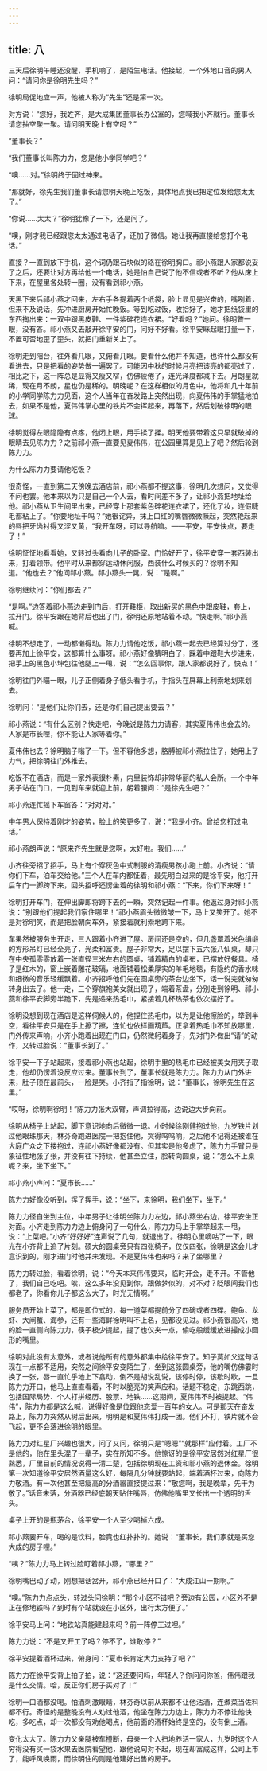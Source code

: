 ```yaml
---
---
---
```

title: 八
---



三天后徐明午睡还没醒，手机响了，是陌生电话。他接起，一个外地口音的男人问：“请问你是徐明先生吗？”

徐明局促地应一声，他被人称为“先生”还是第一次。

对方说：“您好，我姓齐，是大成集团董事长办公室的，您喊我小齐就行。董事长请您抽空聚一聚。请问明天晚上有空吗？”

“董事长？”

“我们董事长叫陈力力，您是他小学同学吧？”

“噢……对。”徐明终于回过神来。

“那就好，徐先生我们董事长请您明天晚上吃饭，具体地点我已把定位发给您太太了。”

“你说……太太？”徐明犹豫了一下，还是问了。

“噢，刚才我已经跟您太太通过电话了，还加了微信。她让我再直接给您打个电话。”

直接？一直到放下手机，这个词仍跟石块似的硌在徐明胸口。祁小燕跟人家都说妥了之后，还要让对方再给他一个电话，她是怕自己说了他不信或者不听？他从床上下来，在屋里各处转一圈，没有看到祁小燕。

天黑下来后祁小燕才回来，左右手各提着两个纸袋，脸上显见是兴奋的，嘴咧着，但来不及说话，先冲进厨房开始忙晚饭。等到吃过饭，收拾好了，她才把纸袋里的东西掏出来：一双中跟黑皮鞋、一件紫碎花连衣裙。“好看吗？”她问。徐明瞥一眼，没有答。祁小燕又去敲开徐平安的门，问好不好看。徐平安眯起眼打量一下，不置可否地歪了歪头，就把门重新关上了。

徐明走到阳台，往外看几眼，又俯看几眼。要看什么他并不知道，也许什么都没有看进去，只是把看的姿势做一遍罢了。可能因中秋的时候月亮把该亮的都亮过了，相比之下，这一阵总是显得又瘦又窄，仿佛疲倦了，连光泽度都减下去。月朗星就稀，现在月不朗，星也仍是稀的。明晚呢？在这样相似的月色中，他将和几十年前的小学同学陈力力见面，这个人当年在奋发路上突然出现，向夏伟伟的手掌猛地拍去，如果不是他，夏伟伟掌心里的铁片不会挥起来，再落下，然后划破徐明的眼球。

徐明觉得左眼隐隐有点疼，他闭上眼，用手揉了揉。明天他要带着这只早就破掉的眼睛去见陈力力？之前祁小燕一直要见夏伟伟，在公园里算是见上了吧？然后轮到陈力力。

为什么陈力力要请他吃饭？

很奇怪，一直到第二天傍晚去酒店前，祁小燕都不提这事，徐明几次想问，又觉得不问也罢。他本来以为只是自己一个人去，看时间差不多了，让祁小燕把地址给他。祁小燕从卫生间里出来，已经穿上那套紫色碎花连衣裙了，还化了妆，连假睫毛都粘上了。“你要地址干吗？”她很诧异，抹上口红的嘴唇微微噘起，突然艳起来的唇把牙齿衬得又涩又黄，“我开车呀，可以导航嘛。——平安，平安快点，要走了！”

徐明怔怔地看看她，又转过头看向儿子的卧室。门恰好开了，徐平安穿一套西装出来，打着领带。他平时从来都穿运动休闲服，西装什么时候买的？徐明不知道。“他也去？”他问祁小燕。祁小燕头一晃，说：“是啊。”

徐明继续问：“你们都去？”

“是啊。”边答着祁小燕边走到门后，打开鞋柜，取出新买的黑色中跟皮鞋，套上，拉开门。徐平安跟在她背后也出了门，徐明还原地站着不动。“快走啊。”祁小燕喊。

徐明不想走了，一动都懒得动。陈力力请他吃饭，祁小燕一起去已经算过分了，还要再加上徐平安，这都算什么事呀。祁小燕好像猜明白了，踩着中跟鞋大步进来，把手上的黑色小坤包往他腿上一甩，说：“怎么回事你，跟人家都说好了，快点！”

徐明往门外瞄一眼，儿子正侧着身子低头看手机，手指头在屏幕上利索地划来划去。

徐明问：“是他们让你们去，还是你们自己提出要去？”

祁小燕说：“有什么区别？快走吧，今晚说是陈力力请客，其实夏伟伟也会去的。人家是市长哩，你不能让人家等着你。”

夏伟伟也去？徐明脑子嗡了一下。但不容他多想，胳膊被祁小燕拉住了，她用上了力气，把徐明往门外推去。

吃饭不在酒店，而是一家外表很朴素，内里装饰却非常华丽的私人会所。一个中年男子站在门口，一见到车来就迎上前，躬着腰问：“是徐先生吧？”

祁小燕连忙摇下车窗答：“对对对。”

中年男人保持着刚才的姿势，脸上的笑更多了，说：“我是小齐。曾给您打过电话。”

祁小燕朗声说：“原来齐先生就是您啊，太好啦。我们……”

小齐往旁招了招手，马上有个穿灰色中式制服的清瘦男孩小跑上前。小齐说：“请你们下车，泊车交给他。”三个人在车内都怔着，最先明白过来的是徐平安，他打开后车门一脚跨下来，回头招呼还愣坐着的徐明和祁小燕：“下来，你们下来呀！”

徐明打开车门，在伸出脚即将跨下去的一瞬，突然记起一件事。他返过身对祁小燕说：“别跟他们提起我们家住哪里！”祁小燕眉头微微皱一下，马上又笑开了。她不是对徐明笑，而是把脸朝向车外，紧接着就利索地跨下来。

车果然被服务生开走，三人跟着小齐进了屋。房间还是空的，但几盏罩着米色绢缎的方形吊灯已经全亮了，光柔和富贵。屋子非常大，足以摆下五六张八仙桌，却只在中央孤零零放着一张直径三米左右的圆桌，铺着精白的桌布，已摆放好餐具。椅子是红木的，窗上嵌着雕花玻璃，地面铺着松柔厚实的羊毛地毯，有隐约的香水味和细微的音乐轻缓飘着。小齐招呼他们先在圆桌旁的茶台边坐下，话一说完就匆匆转身出去了。他一走，三个穿旗袍美女就出现了，端着茶盘，分别走到徐明、祁小燕和徐平安脚旁半跪下，先是递来热毛巾，紧接着几杯热茶也依次摆好了。

徐明没想到现在酒店是这样伺候人的，他捏住热毛巾，以为是让他擦脸的，举到半空，看徐平安只是在手上擦了擦，连忙也依样画葫芦。正拿着热毛巾不知放哪里，门外传来声响，小齐小跑着出现在门口，仍然微躬着身子，先对门外做出“请”的动作，又转过脸说：“董事长到了。”

徐平安一下子站起来，接着祁小燕也站起，徐明手里的热毛巾已经被美女用夹子取走，他却仍愣着没反应过来。董事长到了，董事长就是陈力力。陈力力从门外进来，肚子顶在最前头，一脸是笑。小齐指了指徐明，说：“董事长，徐明先生在这里。”

“哎呀，徐明啊徐明！”陈力力张大双臂，声调拉得高，边说边大步向前。

徐明从椅子上站起，脚下意识地向后微微一退。小时候徐刚健抱过他，九岁铁片划过他眼珠那天，林芬奇跑进医院一把抱住他，哭得呜呜响，之后他不记得还被谁在大庭广众之下搂抱过，连祁小燕好像都没有。但其实是他多虑了，陈力力手臂只是象征性地张了张，并没有往下持续，他甚至立住，脸转向圆桌，说：“怎么不上桌呢？来，坐下坐下。”

祁小燕小声问：“夏市长……”

陈力力好像没听到，挥了挥手，说：“坐下，来徐明，我们坐下，坐下。”

陈力力径自坐到主位，中年男子让徐明坐陈力力左边，祁小燕坐右边，徐平安坐正对面。小齐走到陈力力边上俯身问了一句什么，陈力力马上手掌举起来一甩，说：“上菜吧。”小齐“好好好”连声说了几句，就退出了。徐明心里嘀咕了一下，眼光在小齐背上追了片刻。硕大的圆桌旁只有四张椅子，仅仅四张，徐明是这会儿才意识到的，刚才进门时他并未发现。不是夏伟伟也来吗？来了坐哪里？

陈力力转过脸，看着徐明，说：“今天本来伟伟要来，临时开会，走不开。不管他了，我们自己吃吧。唉，这么多年没见到你，跟做梦似的，对不对？眨眼间我们也都老了，你看你儿子都这么大了，时光无情啊。”

服务员开始上菜了，都是即位式的，每一道菜都提前分了四碗或者四碟。鲍鱼、龙虾、大闸蟹、海参，还有一些海鲜徐明叫不上名，见都没见过。祁小燕很高兴，她的脸一直侧向陈力力，筷子极少提起，提了也仅夹一点，偷吃般缓缓放进撮成小圆形的嘴里。

徐明对此没有太意外，或者说他所有的意外都集中给徐平安了。知子莫如父这句话现在一点都不适用，突然之间徐平安变陌生了，坐到这张圆桌旁，他的嘴仿佛霎时换了一张，唇一直忙乎地上下翕动，倒不是胡说乱说，该停时停，该歇时歇，一旦陈力力开口，他马上直直看着，不时以脆亮的笑声应和。话题不稳定，东跳西跳，包括国际局势、个人打拼经历、股票、地铁……这期间，夏伟伟不时被提起。“伟伟”，陈力力都是这么喊，说得好像是位跟他恋爱一百年的女人。可是那天在奋发路上，陈力力突然从树后出来，明明是和夏伟伟打成一团。他们不打，铁片就不会飞起，更不会落进徐明的眼里。

陈力力对红星厂兴趣也很大，问了又问，徐明只是“嗯嗯”“就那样”应付着。工厂不是他的，他在里头混了一辈子，实在所知不多。他惊讶的是徐平安居然对红星厂很熟悉，厂里目前的情况说得一清二楚，包括徐明现在工资和祁小燕的退休金。徐明第一次知道徐平安居然酒量这么好，每隔几分钟就要站起，端着酒杯过来，向陈力力敬酒。有一次他甚至把瘦高的分酒器直接提过来：“敬您啊，我是晚辈，先干为敬了。”话音未落，分酒器已经底朝天贴住嘴唇，仿佛他嘴里又长出一个透明的舌头。

桌子上开的是瓶茅台，徐平安一个人至少喝掉六成。

祁小燕要开车，喝的是饮料，脸竟也红扑扑的。她说：“董事长，我们家就是买您大成的房子哩。”

“咦？”陈力力马上转过脸盯着祁小燕，“哪里？”

徐明嘴巴动了动，刚想把话岔开，祁小燕已经开口了：“大成江山一期啊。”

“噢。”陈力力点点头，转过头问徐明：“那个小区不错吧？旁边有公园，小区外不是正在修地铁吗？到时有个站就设在小区外，出行太方便了。”

徐平安马上问：“地铁站真能建起来吗？前一阵停工过哩。”

陈力力说：“不是又开工了吗？停不了，谁敢停？”

徐平安提着酒杯过来，俯身问：“夏市长肯定大力支持了吧？”

陈力力在徐平安背上拍了拍，说：“这还要问吗，年轻人？你问问你爸，伟伟跟我是什么交情。哈，反正你们房子买对了！”

徐明一口酒都没喝。怕酒刺激眼睛，林芬奇以前从来都不让他沾酒，连煮菜当佐料都不行。奇怪的是整晚没有人劝过他酒，他坐在陈力力边上，陈力力不停让他快吃，多吃点，却一次都没有劝他喝点，他前面的酒杯始终是空的，没有倒上酒。

变化太大了。陈力力父亲腿被车撞断，母亲一个人扫地养活一家人，九岁时这个人穷得没有买一袋水果去医院看望他，跟他说句对不起，现在却富成这样，公司上市了，能呼风唤雨，而徐明住的则是他建好出售的房子。